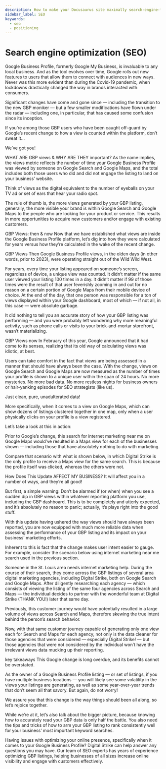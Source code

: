```yaml
---
description: How to make your Docusaurus site maximally search-engine-friendly.
sidebar_label: SEO
keywords:
  - seo
  - positioning
---
```


# Search engine optimization (SEO)

Google Business Profile, formerly Google My Business, is invaluable to any local business. And as the tool evolves over time, Google rolls out new features to users that allow them to connect with audiences in new ways. Never was this more evident than during the Covid-19 pandemic, when lockdowns drastically changed the way in brands interacted with consumers.

Significant changes have come and gone since — including the transition to the new GBP moniker — but a few smaller modifications have flown under the radar — including one, in particular, that has caused some confusion since its inception.

If you’re among those GBP users who have been caught off-guard by Google’s recent change to how a view is counted within the platform, don’t sweat it…

We’ve got you!

WHAT ARE GBP views & WHY ARE THEY important?
As the name implies, the views metric reflects the number of time your Google Business Profile was viewed by someone on Google Search and Google Maps, and the total includes both those users who did and did not engage the listing to land on your business’ website.

Think of views as the digital equivalent to the number of eyeballs on your TV ad or set of ears that hear your radio spot.

The rule of thumb is, the more views generated by your GBP listing, generally, the more visible your brand is within Google Search and Google Maps to the people who are looking for your product or service. This results in more opportunities to acquire new customers and/or engage with existing customers.

GBP Views: then & now
Now that we have established what views are inside the Google Business Profile platform, let’s dig into how they were calculated for years versus how they’re calculated in the wake of the recent change.

GBP Views Then
Google Business Profile views, in the olden days (in other words, prior to 2023), were operating straight out of the Wild Wild West.

For years, every time your listing appeared on someone’s screen, regardless of device, a unique view was counted. It didn’t matter if the same user viewed your listing 100 times in a day. It didn’t matter if 99 of those times were the result of that user feverishly zooming in and out for no reason on a certain portion of Google Maps from their mobile device of choice. At the end of the day, that one person was responsible for a ton of views displayed within your Google dashboard, most of which — if not all, in this case — were absolute garbage.

It did nothing to tell you an accurate story of how your GBP listing was performing — and you were probably left wondering why more meaningful activity, such as phone calls or visits to your brick-and-mortar storefront, wasn’t materializing.

GBP Views now
In February of this year, Google announced that it had come to its senses, realizing that its old way of calculating views was idiotic, at best.

Users can take comfort in the fact that views are being assessed in a manner that should have always been the case. With the change, views on Google Search and Google Maps are now measured as the number of times your profile is shown to a unique user within the span of 24 hours. No more mysteries. No more bad data. No more restless nights for business owners or hair-yanking episodes for SEO strategists (like us).

Just clean, pure, unadulterated data!

More specifically, when it comes to a view on Google Maps, which can show dozens of listings clustered together in one map, only when a user physically clicks on your profile is a view registered.

Let’s take a look at this in action:

Prior to Google’s change, this search for internet marketing near me on Google Maps would’ve resulted in a Maps view for each of the businesses shown — including those that have absolutely nothing to do with marketing.



Compare that scenario with what is shown below, in which Digital Strike is the only profile to receive a Maps view for the same search. This is because the profile itself was clicked, whereas the others were not.



 

How Does This Update AFFECT MY BUSINESS?
It will affect you in a number of ways, and they’re all good!

But first, a simple warning: Don’t be alarmed if (or when) when you see a sudden dip in GBP views within whatever reporting platform you use, including the GBP dashboard. This is to be completely and utterly expected, and it’s absolutely no reason to panic; actually, it’s plays right into the good stuff.

With this update having ushered the way views should have always been reported, you are now equipped with much more reliable data when assessing the performance of your GBP listing and its impact on your business’ marketing efforts.

Inherent to this is fact that the change makes user intent easier to gauge. For example, consider the scenario below using internet marketing near me search used in the previous section.

Someone in the St. Louis area needs internet marketing help. During the course of their search, they come across the GBP listings of several area digital marketing agencies, including Digital Strike, both on Google Search and Google Maps. After diligently researching each agency — which consists of viewing the listing of the same four agencies across Search and Maps — the individual decides to partner with the wonderful team at Digital Strike (THANK YOU!) later that same day.

Previously, this customer journey would have potentially resulted in a large volume of views across Search and Maps, therefore skewing the true intent behind the person’s search behavior.

Now, with that same customer journey capable of generating only one view each for Search and Maps for each agency, not only is the data cleaner for those agencies that were considered — especially Digital Strike! — but those agencies that were not considered by the individual won’t have the irrelevant views data mucking up their reporting.

key takeaways
This Google change is long overdue, and its benefits cannot be overstated.

As the owner of a Google Business Profile listing — or set of listings, if you have multiple business locations — you will likely see some volatility in the views your listings are generating, as well as some year-over-year trends that don’t seem all that savory. But again, do not worry!

We assure you that this change is the way things should been all along, so let’s rejoice together.

While we’re at it, let’s also talk about the bigger picture, because knowing how to accurately read your GBP data is only half the battle. You also need the tips and tricks of how to arm your GBP listing to rank consistently well for your business’ most important keyword searches.

Having issues with optimizing your online presence, specifically when it comes to your Google Business Profile? Digital Strike can help answer any questions you may have. Our team of SEO experts has years of experience optimizing GBP listings, helping businesses of all sizes increase online visibility and engage with customers effectively.